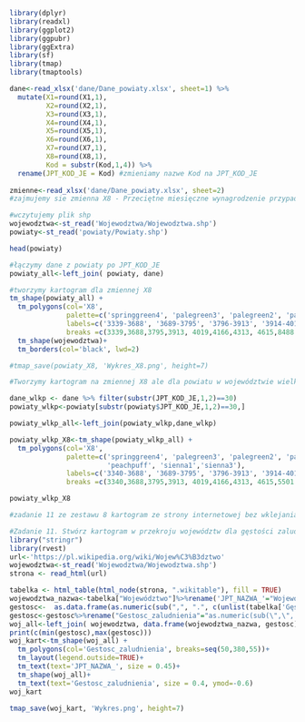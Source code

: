 ```r
library(dplyr)
library(readxl)
library(ggplot2)
library(ggpubr)
library(ggExtra)
library(sf)
library(tmap)
library(tmaptools)

dane<-read_xlsx('dane/Dane_powiaty.xlsx', sheet=1) %>% 
  mutate(X1=round(X1,1),
         X2=round(X2,1),
         X3=round(X3,1),
         X4=round(X4,1),
         X5=round(X5,1),
         X6=round(X6,1),
         X7=round(X7,1),
         X8=round(X8,1),
         Kod = substr(Kod,1,4)) %>%
  rename(JPT_KOD_JE = Kod) #zmieniamy nazwe Kod na JPT_KOD_JE
  
zmienne<-read_xlsx('dane/Dane_powiaty.xlsx', sheet=2)
#zajmujemy sie zmienna X8 - Przeciętne miesięczne wynagrodzenie przypadające na jednego zatrudnionego w Polsce w 2020 r. w przekroju powiatów (zł)

#wczytujemy plik shp
wojewodztwa<-st_read('Wojewodztwa/Wojewodztwa.shp')
powiaty<-st_read('powiaty/Powiaty.shp')

head(powiaty)

#łączymy dane z powiaty po JPT_KOD_JE
powiaty_all<-left_join( powiaty, dane)

#tworzymy kartogram dla zmiennej X8
tm_shape(powiaty_all) +
  tm_polygons(col='X8',
              palette=c('springgreen4', 'palegreen3', 'palegreen2', 'palegreen', 'papayawhip','peachpuff', 'sienna1','sienna3'),
              labels=c('3339-3688', '3689-3795', '3796-3913', '3914-4019', '4020-4166', '4167-4313','4314-4615','4616-8488'), 
              breaks =c(3339,3688,3795,3913, 4019,4166,4313, 4615,8488 ))+
  tm_shape(wojewodztwa)+
  tm_borders(col='black', lwd=2)

#tmap_save(powiaty_X8, 'Wykres_X8.png', height=7)
```

```r
#Tworzymy kartogram na zmiennej X8 ale dla powiatu w województwie wielkopolski

dane_wlkp <- dane %>% filter(substr(JPT_KOD_JE,1,2)==30)
powiaty_wlkp<-powiaty[substr(powiaty$JPT_KOD_JE,1,2)==30,]

powiaty_wlkp_all<-left_join(powiaty_wlkp,dane_wlkp)

powiaty_wlkp_X8<-tm_shape(powiaty_wlkp_all) +
  tm_polygons(col='X8', 
              palette=c('springgreen4', 'palegreen3', 'palegreen2', 'palegreen', 'papayawhip',
                        'peachpuff', 'sienna1','sienna3'),
              labels=c('3340-3688', '3689-3795', '3796-3913', '3914-4019', '4020-4166', '4167-4313','4314-4615','4616-5501'), 
              breaks =c(3340,3688,3795,3913, 4019,4166,4313, 4615,5501 ))

powiaty_wlkp_X8

```

```r

#zadanie 11 ze zestawu 8 kartogram ze strony internetowej bez wklejania do excela (pobieramy tabele bezposrednio ze strony)

#Zadanie 11. Stwórz kartogram w przekroju województw dla gęstości zaludnienia. Pobierz dane ze strony https://pl.wikipedia.org/wiki/Wojew%C3%B3dztwo.
library("stringr")
library(rvest)
url<-'https://pl.wikipedia.org/wiki/Wojew%C3%B3dztwo'
wojewodztwa<-st_read('Wojewodztwa/Wojewodztwa.shp')
strona <- read_html(url)

tabelka <- html_table(html_node(strona, ".wikitable"), fill = TRUE)
wojewodztwa_nazwa<-tabelka["Województwo"]%>%rename('JPT_NAZWA_'="Województwo")
gestosc<-  as.data.frame(as.numeric(sub(",", ".", c(unlist(tabelka['Gęstość zaludnienia[osób/km²]'])), fixed = TRUE)))
gestosc<-gestosc%>%rename("Gestosc_zaludnienia"="as.numeric(sub(\",\", \".\", c(unlist(tabelka[\"Gęstość zaludnienia[osób/km²]\"])), fixed = TRUE))")
woj_all<-left_join( wojewodztwa, data.frame(wojewodztwa_nazwa, gestosc))
print(c(min(gestosc),max(gestosc)))
woj_kart<-tm_shape(woj_all) +
  tm_polygons(col='Gestosc_zaludnienia', breaks=seq(50,380,55))+
  tm_layout(legend.outside=TRUE)+
  tm_text(text='JPT_NAZWA_', size = 0.45)+
  tm_shape(woj_all)+
  tm_text(text='Gestosc_zaludnienia', size = 0.4, ymod=-0.6)
woj_kart

tmap_save(woj_kart, 'Wykres.png', height=7)
```


